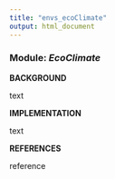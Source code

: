 ```yaml
---
title: "envs_ecoClimate"
output: html_document
---
```


### **Module:** ***EcoClimate***

**BACKGROUND**

text

**IMPLEMENTATION**

text

**REFERENCES**

reference
